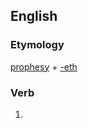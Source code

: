 ==English==

===Etymology===
[[prophesy]] + [[-eth]]

===Verb===
{{en-verb form}}

# {{en-archaic third-person singular of|prophesy}}